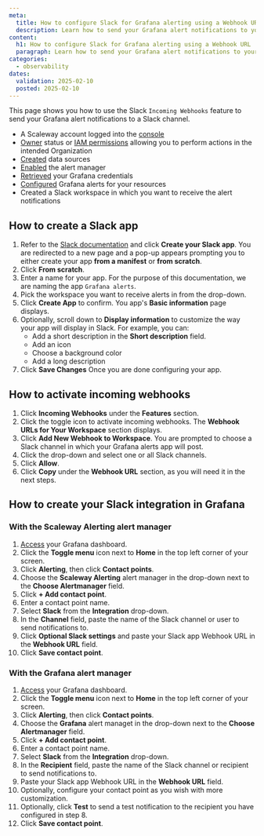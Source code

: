 ```yaml
---
meta:
  title: How to configure Slack for Grafana alerting using a Webhook URL
  description: Learn how to send your Grafana alert notifications to your Slack channels for more efficient monitoring.
content:
  h1: How to configure Slack for Grafana alerting using a Webhook URL
  paragraph: Learn how to send your Grafana alert notifications to your Slack channels for more efficient monitoring.
categories:
  - observability
dates:
  validation: 2025-02-10
  posted: 2025-02-10
---
```


This page shows you how to use the Slack `Incoming Webhooks` feature to send your Grafana alert notifications to a Slack channel.

<Macro id="requirements" />

 - A Scaleway account logged into the [console](https://console.scaleway.com)
 - [Owner](/iam/concepts/#owner) status or [IAM permissions](/iam/concepts/#permission) allowing you to perform actions in the intended Organization
 - [Created](/cockpit/how-to/create-external-data-sources/) data sources
 - [Enabled](/cockpit/how-to/enable-alert-manager/) the alert manager
 - [Retrieved](/cockpit/how-to/retrieve-grafana-credentials/) your Grafana credentials
 - [Configured](/cockpit/how-to/configure-alerts-for-scw-resources/) Grafana alerts for your resources
 - Created a Slack workspace in which you want to receive the alert notifications

## How to create a Slack app

1. Refer to the [Slack documentation](https://api.slack.com/messaging/webhooks#create-app) and click **Create your Slack app**. You are redirected to a new page and a pop-up appears prompting you to either create your app **from a manifest** or **from scratch**.
2. Click **From scratch**.
3. Enter a name for your app. For the purpose of this documentation, we are naming the app `Grafana alerts`.
4. Pick the workspace you want to receive alerts in from the drop-down.
5. Click **Create App** to confirm. You app's **Basic information** page displays.
6. Optionally, scroll down to **Display information** to customize the way your app will display in Slack. For example, you can:
    - Add a short description in the **Short description** field.
    - Add an icon
    - Choose a background color
    - Add a long description
7. Click **Save Changes** Once you are done configuring your app.

## How to activate incoming webhooks

1. Click **Incoming Webhooks** under the **Features** section.
2. Click the toggle icon to activate incoming webhooks. The **Webhook URLs for Your Workspace** section displays.
3. Click **Add New Webhook to Workspace**. You are prompted to choose a Slack channel in which your Grafana alerts app will post.
4. Click the drop-down and select one or all Slack channels.
5. Click **Allow**.
6. Click **Copy** under the **Webhook URL** section, as you will need it in the next steps.

## How to create your Slack integration in Grafana

### With the Scaleway Alerting alert manager

1. [Access](/cockpit/how-to/access-grafana-and-managed-dashboards/) your Grafana dashboard.
2. Click the **Toggle menu** icon next to **Home** in the top left corner of your screen.
3. Click **Alerting**, then click **Contact points**.
4. Choose the **Scaleway Alerting** alert manager in the drop-down next to the **Choose Alertmanager** field.
5. Click **+ Add contact point**.
6. Enter a contact point name.
7. Select **Slack** from the **Integration** drop-down.
8. In the **Channel** field, paste the name of the Slack channel or user to send notifications to.
9. Click **Optional Slack settings** and paste your Slack app Webhook URL in the **Webhook URL** field.
10. Click **Save contact point**.

### With the Grafana alert manager

1. [Access](/cockpit/how-to/access-grafana-and-managed-dashboards/) your Grafana dashboard.
2. Click the **Toggle menu** icon next to **Home** in the top left corner of your screen.
3. Click **Alerting**, then click **Contact points**.
4. Choose the **Grafana** alert managet in the drop-down next to the **Choose Alertmanager** field.
5. Click **+ Add contact point**.
6. Enter a contact point name.
7. Select **Slack** from the **Integration** drop-down.
8. In the **Recipient** field, paste the name of the Slack channel or recipient to send notifications to.
9. Paste your Slack app Webhook URL in the **Webhook URL** field.
10. Optionally, configure your contact point as you wish with more customization.
11. Optionally, click **Test** to send a test notification to the recipient you have configured in step 8.
    <Lightbox src="scaleway-slack-alert-test.webp" alt="Grafana test alert notification on Slack" />
12. Click **Save contact point**.
